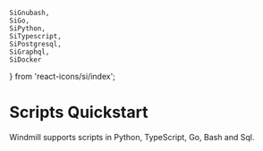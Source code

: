 	SiGnubash,
	SiGo,
	SiPython,
	SiTypescript,
	SiPostgresql,
	SiGraphql,
	SiDocker
} from 'react-icons/si/index';

# Scripts Quickstart

Windmill supports scripts in Python, TypeScript, Go, Bash and Sql.

<div className="grid grid-cols-2 gap-6 mb-4">
	<DocCard
		title="Typescript (Deno, Bun, Node.js)"
		description="Write your first Windmill script in Typescript."
		href="/docs/getting_started/scripts_quickstart/typescript"
		Icon={SiTypescript}
	/>
	<DocCard
		title="Python"
		description="Write your first Windmill script in Python."
		href="/docs/getting_started/scripts_quickstart/python"
		Icon={SiPython}
	/>
	<DocCard
		title="Bash / Powershell"
		description="Write your first Windmill script in Bash / Powershell."
		href="/docs/getting_started/scripts_quickstart/bash"
		Icon={SiGnubash}
	/>
	<DocCard
		title="Docker"
		description="Windmill supports running any docker container through its Bash support."
		href="/docs/getting_started/scripts_quickstart/docker"
		Icon={SiDocker}
	/>
	<DocCard
		title="Go"
		description="Write your first Windmill script in Go."
		href="/docs/getting_started/scripts_quickstart/go"
		Icon={SiGo}
	/>
	<DocCard
		title="SQL & Query Languages"
		description="Write your first Windmill script in PostgreSQL, MySQL, BigQuery or Snowflake SQL."
		href="/docs/getting_started/scripts_quickstart/sql"
		Icon={SiPostgresql}
	/>
	<DocCard
		title="Rest / GraphQL"
		description="Write your first Windmill script in Rest / GraphQL."
		href="/docs/getting_started/scripts_quickstart/rest_graphql"
		Icon={SiGraphql}
	/>
</div>
